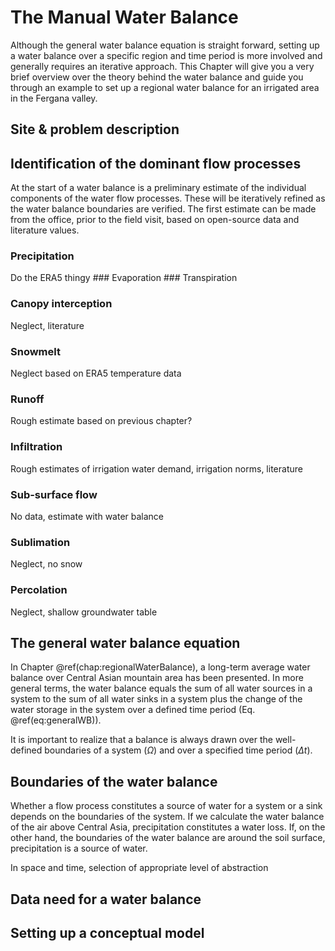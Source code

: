 # The Manual Water Balance
Although the general water balance equation is straight forward, setting up a water balance over a specific region and time period is more involved and generally requires an iterative approach. This Chapter will give you a very brief overview over the theory behind the water balance and guide you through an example to set up a regional water balance for an irrigated area in the Fergana valley. 

## Site & problem description


## Identification of the dominant flow processes 
At the start of a water balance is a preliminary estimate of the individual components of the water flow processes. These will be iteratively refined as the water balance boundaries are verified. The first estimate can be made from the office, prior to the field visit, based on open-source data and literature values.  

### Precipitation
Do the ERA5 thingy
### Evaporation
### Transpiration


### Canopy interception
Neglect, literature

### Snowmelt
Neglect based on ERA5 temperature data

### Runoff
Rough estimate based on previous chapter?

### Infiltration
Rough estimates of irrigation water demand, irrigation norms, literature

### Sub-surface flow
No data, estimate with water balance

### Sublimation
Neglect, no snow

### Percolation
Neglect, shallow groundwater table

## The general water balance equation
In Chapter \@ref(chap:regionalWaterBalance), a long-term average water balance over Central Asian mountain area has been presented. In more general terms, the water balance equals the sum of all water sources in a system to the sum of all water sinks in a system plus the change of the water storage in the system over a defined time period (Eq. \@ref(eq:generalWB)). 

\begin{equation}
    (\#eq:generalWB)
    \sum_i \text{Sources} = \sum_j \text{Sinks} + \frac{\Delta \text{Storage}}{\Delta t} \quad, \in \Omega 
\end{equation}

It is important to realize that a balance is always drawn over the well-defined boundaries of a system ($\Omega$) and over a specified time period ($\Delta t$).   
  
## Boundaries of the water balance  
Whether a flow process constitutes a source of water for a system or a sink depends on the boundaries of the system. If we calculate the water balance of the air above Central Asia, precipitation constitutes a water loss. If, on the other hand, the boundaries of the water balance are around the soil surface, precipitation is a source of water.  

In space and time, selection of appropriate level of abstraction  
  
## Data need for a water balance  

 
## Setting up a conceptual model  
  

